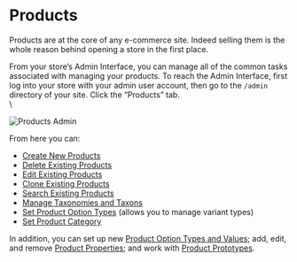 # Products

Products are at the core of any e-commerce site. Indeed selling them is the whole reason behind opening a store in the first place.

From your store’s Admin Interface, you can manage all of the common tasks associated with managing your products. To reach the Admin Interface, first log into your store with your admin user account, then go to the `/admin` directory of your site. Click the “Products” tab.\
\


![Products Admin](<..//images/prod1 (1).png>)

From here you can:

* [Create New Products](creating-a-new-product.md)
* [Delete Existing Products](deleting-products.md)
* [Edit Existing Products](editing-products.md)
* [Clone Existing Products](cloning-products.md)
* [Search Existing Products](searching-products.md)
* [Manage Taxonomies and Taxons](taxonomies-and-taxons.md)
* [Set Product Option Types](product-options.md) (allows you to manage variant types)
* [Set Product Category](prototypes.md)

In addition, you can set up new [Product Option Types and Values](product-options.md); add, edit, and remove [Product Properties](product-properties.md); and work with [Product Prototypes](prototypes.md).
